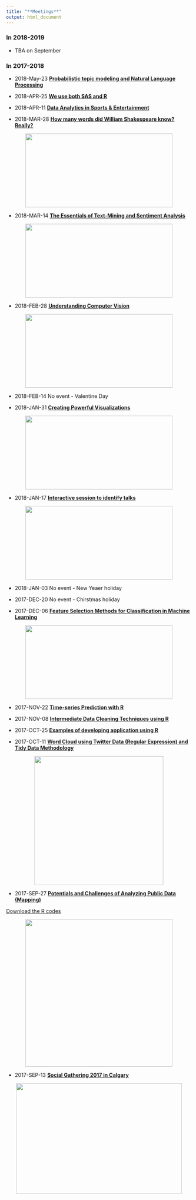 ```yaml
---
title: "**Meetings**"
output: html_document
---
```


### In 2018-2019

* TBA on September 

 

### In 2017-2018

* 2018-May-23 [**Probabilistic topic modeling and Natural Language Processing**](https://www.meetup.com/Calgary-R-User-Group/events/250461813/){target="_blank"}

* 2018-APR-25 [**We use both SAS and R**](https://www.meetup.com/Calgary-R-User-Group/events/249121911/){target="_blank"}

* 2018-APR-11 [**Data Analytics in Sports & Entertainment**](https://www.meetup.com/Calgary-R-User-Group/events/246555479/){target="_blank"}

* 2018-MAR-28 [**How many words did William Shakespeare know? Really? **](https://www.meetup.com/Calgary-R-User-Group/events/245398867/){target="_blank"}

<center>
<img src="./img/C1718/20180328/fig05.png" height="200px" width="400px">
</center>

* 2018-MAR-14 [**The Essentials of Text-Mining and Sentiment Analysis**](https://www.meetup.com/Calgary-R-User-Group/events/248099457/){target="_blank"}

<center>
<img src="./img/C1718/20180314/fig3.png" height="200px" width="400px">
</center>


* 2018-FEB-28 [**Understanding Computer Vision**](https://www.meetup.com/Calgary-R-User-Group/events/247390933/){target="_blank"}

<center>
<img src="./img/C1718/20180228/fig2.png" height="200px" width="400px">
</center>

* 2018-FEB-14 No event - Valentine Day

* 2018-JAN-31 [**Creating Powerful Visualizations**](https://www.meetup.com/Calgary-R-User-Group/events/245364402/){target="_blank"}

<center>
<img src="./img/C1718/20180131/fig1.png" height="200px" width="400px">
</center>

* 2018-JAN-17 [**Interactive session to identify talks**](https://www.meetup.com/Calgary-R-User-Group/events/245364518/){target="_blank"}

<center>
<img src="./img/C1718/20180117/fig2.png" height="200px" width="400px">
</center>

* 2018-JAN-03 No event - New Yeaer holiday
* 2017-DEC-20 No event - Chirstmas holiday

* 2017-DEC-06 [**Feature Selection Methods for Classification in Machine Learning**](https://www.meetup.com/Calgary-R-User-Group/events/244193351/){target="_blank"}

<center>
<img src="./img/C1718/20171206/fig3.png" height="200px" width="400px">
</center>

* 2017-NOV-22 [**Time-series Prediction with R**](https://www.meetup.com/Calgary-R-User-Group/events/244193373/){target="_blank"}

* 2017-NOV-08 [**Intermediate Data Cleaning Techniques using R**](https://www.meetup.com/Calgary-R-User-Group/events/244192826/){target="_blank"}

* 2017-OCT-25 [**Examples of developing application using R**](https://www.meetup.com/Calgary-R-User-Group/events/244136287/){target="_blank"}

* 2017-OCT-11 [**Word Cloud using Twitter Data (Regular Expression) and Tidy Data Methodology**](https://www.meetup.com/Calgary-R-User-Group/events/243830285/){target="_blank"}

<center>
<img src="./img/C1718/20171011/step5.png" height="350px" width="350px">
</center>


* 2017-SEP-27 [**Potentials and Challenges of Analyzing Public Data (Mapping)**](https://www.meetup.com/Calgary-R-User-Group/events/243365546/){target="_blank"}

[Download the R codes](./codes/calgaryr_mapping_exercise.R){target="_blank"}


<center>
<img src="./img/C1718/20170927/map2012_assault_calgary.png" height="400" width="400">
</center>


* 2017-SEP-13 [**Social Gathering 2017 in Calgary**](https://www.meetup.com/Calgary-R-User-Group/events/250461813/){target="_blank"}

<center>
<img src="./img/C1718/20170927/open_license.png" width="450px" height="300px"> 
</center>

